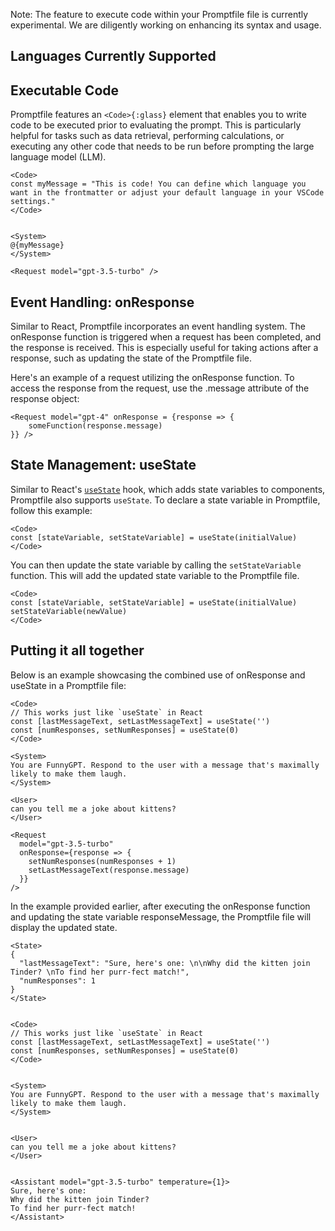 
<Callout type="info"> Note: The feature to execute code within your Promptfile file is currently experimental. We are diligently working on enhancing its syntax and usage. </Callout>

## Languages Currently Supported

<Cards children={languages} />

## Executable Code


Promptfile features an `<Code>{:glass}` element that enables you to write code to be executed prior to evaluating the prompt. This is particularly helpful for tasks such as data retrieval, performing calculations, or executing any other code that needs to be run before prompting the large language model (LLM).

```prompt copy filename="example.prompt"
<Code>
const myMessage = "This is code! You can define which language you want in the frontmatter or adjust your default language in your VSCode settings."
</Code>


<System>
@{myMessage}
</System>

<Request model="gpt-3.5-turbo" />
```

## Event Handling: onResponse

Similar to React, Promptfile incorporates an event handling system. The onResponse function is triggered when a request has been completed, and the response is received. This is especially useful for taking actions after a response, such as updating the state of the Promptfile file.

Here's an example of a request utilizing the onResponse function. To access the response from the request, use the .message attribute of the response object:

```prompt copy filename="onResponse.prompt"
<Request model="gpt-4" onResponse = {response => {
    someFunction(response.message)
}} />
```

## State Management: useState

Similar to React's [`useState`](https://react.dev/reference/react/useState) hook, which adds state variables to components, Promptfile also supports `useState`. To declare a state variable in Promptfile, follow this example:

```prompt copy filename="useState.prompt"
<Code>
const [stateVariable, setStateVariable] = useState(initialValue)
</Code>
```
You can then update the state variable by calling the `setStateVariable` function. This will add the updated state variable to the Promptfile file.
```prompt copy filename="updatingState.prompt"
<Code>
const [stateVariable, setStateVariable] = useState(initialValue)
setStateVariable(newValue)
</Code>
```

## Putting it all together

Below is an example showcasing the combined use of onResponse and useState in a Promptfile file:

```prompt copy filename="events_state.prompt"
<Code>
// This works just like `useState` in React
const [lastMessageText, setLastMessageText] = useState('')
const [numResponses, setNumResponses] = useState(0)
</Code>

<System>
You are FunnyGPT. Respond to the user with a message that's maximally likely to make them laugh.
</System>

<User>
can you tell me a joke about kittens?
</User>

<Request
  model="gpt-3.5-turbo"
  onResponse={response => {
    setNumResponses(numResponses + 1)
    setLastMessageText(response.message)
  }}
/>
```

In the example provided earlier, after executing the onResponse function and updating the state variable responseMessage, the Promptfile file will display the updated state.

```prompt copy filename="events_state.prompt"
<State>
{
  "lastMessageText": "Sure, here's one: \n\nWhy did the kitten join Tinder? \nTo find her purr-fect match!",
  "numResponses": 1
}
</State>


<Code>
// This works just like `useState` in React
const [lastMessageText, setLastMessageText] = useState('')
const [numResponses, setNumResponses] = useState(0)
</Code>


<System>
You are FunnyGPT. Respond to the user with a message that's maximally likely to make them laugh.
</System>


<User>
can you tell me a joke about kittens?
</User>


<Assistant model="gpt-3.5-turbo" temperature={1}>
Sure, here's one:
Why did the kitten join Tinder?
To find her purr-fect match!
</Assistant>
```
